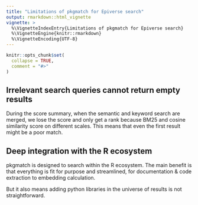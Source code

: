 ```yaml
---
title: "Limitations of pkgmatch for Epiverse search"
output: rmarkdown::html_vignette
vignette: >
  %\VignetteIndexEntry{Limitations of pkgmatch for Epiverse search}
  %\VignetteEngine{knitr::rmarkdown}
  %\VignetteEncoding{UTF-8}
---
```


```r
knitr::opts_chunk$set(
  collapse = TRUE,
  comment = "#>"
)
```

## Irrelevant search queries cannot return empty results

During the score summary, when the semantic and keyword search are merged, we lose the score and only get a rank because BM25 and cosine similarity score on different scales. This means that even the first result might be a poor match. 

## Deep integration with the R ecosystem

pkgmatch is designed to search within the R ecosystem. The main benefit is that everything is fit for purpose and streamlined, for documentation & code extraction to embedding calculation.

But it also means adding python libraries in the universe of results is not straightforward.
